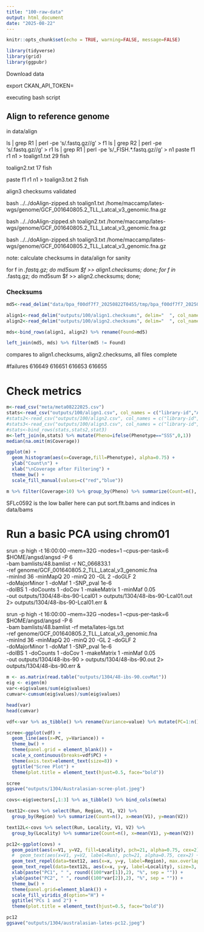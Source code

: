 ```yaml
---
title: "100-raw-data"
output: html_document
date: "2025-08-22"
---
```


```r
knitr::opts_chunk$set(echo = TRUE, warning=FALSE, message=FALSE)
```

```r
library(tidyverse)
library(grid)
library(ggpubr)
```


Download data


export CKAN_API_TOKEN=

executing bash script


## Align to reference genome 

in data/align


ls | grep R1 | perl -pe 's/.fastq.gz//g' > f1
ls | grep R2 | perl -pe 's/.fastq.gz//g' > r1
ls | grep R1 | perl -pe 's/_FISH.*.fastq.gz//g' > n1
paste f1 r1 n1 > toalign1.txt
29 fish

toalign2.txt
17 fish

paste f1 r1 n1 > toalign3.txt
2 fish

align3 checksums validated


bash ../../doAlign-zipped.sh toalign1.txt /home/maccamp/lates-wgs/genome/GCF_001640805.2_TLL_Latcal_v3_genomic.fna.gz

bash ../../doAlign-zipped.sh toalign2.txt /home/maccamp/lates-wgs/genome/GCF_001640805.2_TLL_Latcal_v3_genomic.fna.gz

bash ../../doAlign-zipped.sh toalign3.txt /home/maccamp/lates-wgs/genome/GCF_001640805.2_TLL_Latcal_v3_genomic.fna.gz

note: calculate checksums in data/align for sanity

for f in *.fastq.gz; do md5sum $f >> align1.checksums; done;
for f in *.fastq.gz; do md5sum $f >> align2.checksums; done;

### Checksums

```r
md5<-read_delim("data/bpa_f00df7f7_20250822T0455/tmp/bpa_f00df7f7_20250822T0455_md5sum.txt", delim="  ", col_names = c("md5","file"))

align1<-read_delim("outputs/100/align1.checksums", delim="  ", col_names = c("md5","file"))
align2<-read_delim("outputs/100/align2.checksums", delim="  ", col_names = c("md5","file"))

mds<-bind_rows(align1, align2) %>% rename(Found=md5)

left_join(md5, mds) %>% filter(md5 != Found)
```
compares to align1.checksums, align2.checksums, all files complete


#failures
616649
616651
616653
616655

# Check metrics

```r
m<-read_csv("meta/meta08222025.csv")
stats<-read_csv("outputs/100/align1.csv", col_names = c("library-id","Aligned","Dedup","Coverage"))
#stats2<-read_csv("outputs/100/align2.csv", col_names = c("library-id","Aligned","Dedup","Coverage"))
#stats3<-read_csv("outputs/100/align3.csv", col_names = c("library-id","Aligned","Dedup","Coverage"))
#stats<-bind_rows(stats,stats2,stat3)
m<-left_join(m,stats) %>% mutate(Pheno=ifelse(Phenotype=="SSS",0,1))
median(na.omit(m$Coverage))
```

```r
ggplot(m) + 
  geom_histogram(aes(x=Coverage,fill=Phenotype), alpha=0.75) +
  ylab("Count\n") +
  xlab("\nCoverage after Filtering") +
  theme_bw() +
  scale_fill_manual(values=c("red","blue"))
```
```r
m %>% filter(Coverage>10) %>% group_by(Pheno) %>% summarize(Count=n(), MedianCov=median(Coverage), AverageCov=mean(Coverage))

```
SFLc0592 is the low baller here
can put sort.flt.bams and indices in data/bams

# Run a basic PCA using chrom01

srun -p high -t 16:00:00 --mem=32G --nodes=1 --cpus-per-task=6  $HOME/angsd/angsd -P 6  \
-bam bamlists/48.bamlist -r NC_066833.1 \
-ref genome/GCF_001640805.2_TLL_Latcal_v3_genomic.fna \
-minInd 36 -minMapQ 20 -minQ 20 -GL 2 -doGLF 2 \
-doMajorMinor 1 -doMaf 1 -SNP_pval 1e-6 \
-doIBS 1 -doCounts 1 -doCov 1 -makeMatrix 1 -minMaf 0.05 \
-out outputs/1304/48-ibs-90-Lcal01 > outputs/1304/48-ibs-90-Lcal01.out 2> outputs/1304/48-ibs-90-Lcal01.err &

srun -p high -t 16:00:00 --mem=32G --nodes=1 --cpus-per-task=6  $HOME/angsd/angsd -P 6  \
-bam bamlists/48.bamlist -rf meta/lates-lgs.txt \
-ref genome/GCF_001640805.2_TLL_Latcal_v3_genomic.fna \
-minInd 36 -minMapQ 20 -minQ 20 -GL 2 -doGLF 2 \
-doMajorMinor 1 -doMaf 1 -SNP_pval 1e-6 \
-doIBS 1 -doCounts 1 -doCov 1 -makeMatrix 1 -minMaf 0.05 \
-out outputs/1304/48-ibs-90 > outputs/1304/48-ibs-90.out 2> outputs/1304/48-ibs-90.err &


```r
m <- as.matrix(read.table("outputs/1304/48-ibs-90.covMat"))
eig <- eigen(m)
var<-eig$values/sum(eig$values)
cumvar<-cumsum(eig$values)/sum(eig$values)

head(var)
head(cumvar)

vdf<-var %>% as_tibble() %>% rename(Variance=value) %>% mutate(PC=1:n()) %>% head(n=10)

scree<-ggplot(vdf) +
  geom_line(aes(x=PC, y=Variance)) +
  theme_bw() +
  theme(panel.grid = element_blank()) +
  scale_x_continuous(breaks=vdf$PC) +
  theme(axis.text=element_text(size=8)) +
  ggtitle("Scree Plot") +
  theme(plot.title = element_text(hjust=0.5, face="bold"))

scree
ggsave("outputs/1304/Australasian-scree-plot.jpeg")
```


```r
covs<-eig$vectors[,1:3] %>% as_tibble() %>% bind_cols(meta)

text12<-covs %>% select(Run, Region, V1, V2) %>%
  group_by(Region) %>% summarize(Count=n(), x=mean(V1), y=mean(V2))

text12L<-covs %>% select(Run, Locality, V1, V2) %>%
  group_by(Locality) %>% summarize(Count=n(), x=mean(V1), y=mean(V2))

pc12<-ggplot(covs) +
  geom_point(aes(x=V1, y=V2, fill=Locality), pch=21, alpha=0.75, cex=2) +
  #  geom_text(aes(x=V1, y=V2, label=Run), pch=21, alpha=0.75, cex=2) +
  geom_text_repel(data=text12, aes(x=x, y=y, label=Region), max.overlaps = Inf) +
  geom_text_repel(data=text12L, aes(x=x, y=y, label=Locality), size=3, max.overlaps = Inf) +
  xlab(paste("PC1", " ", round((100*var[1]),2), "%", sep = "")) +
  ylab(paste("PC2", " ", round((100*var[2]),2), "%", sep = "")) +
  theme_bw() +
  theme(panel.grid=element_blank()) +
  scale_fill_viridis_d(option="H") +
  ggtitle("PCs 1 and 2") +
  theme(plot.title = element_text(hjust=0.5, face="bold"))

pc12
ggsave("outputs/1304/australasian-lates-pc12.jpeg")
```